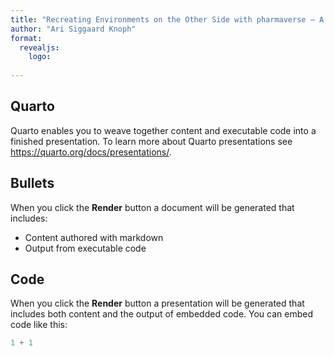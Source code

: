 ```yaml
---
title: "Recreating Environments on the Other Side with pharmaverse – A Practical Guide to Pass Environments Through the FDAs Submission Gateway Today"
author: "Ari Siggaard Knoph"
format: 
  revealjs:
    logo: 
  
---
```


## Quarto

Quarto enables you to weave together content and executable code into a finished presentation. To learn more about Quarto presentations see <https://quarto.org/docs/presentations/>.

## Bullets

When you click the **Render** button a document will be generated that includes:

-   Content authored with markdown
-   Output from executable code

## Code

When you click the **Render** button a presentation will be generated that includes both content and the output of embedded code. You can embed code like this:

```r
1 + 1
```


